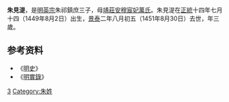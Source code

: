 '''朱見湜'''{{BD|1449年|8月2日|1451年|8月30日|catIdx=Z朱}}，是[[明英宗|明英宗]]朱祁鎮庶三子，母[[万宸妃|靖莊安穆宸妃萬氏]]。朱見湜在[[正统_(年号)|正統]]十四年七月十四（1449年8月2日）出生，[[景泰_(年号)|景泰]]二年八月初五（1451年8月30日）去世，年三歲。

==参考资料==
*《[[明史|明史]]》
*《[[明實錄|明實錄]]》

[[Category:明英宗皇子|3]]
[[Category:朱姓|Category:朱姓]]